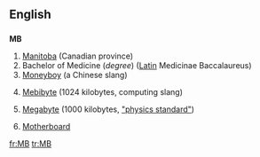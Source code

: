 ==English==

==={{initialism}}===
'''MB'''

# [[Manitoba]] (Canadian province)
# Bachelor of Medicine (''degree'') ([[Latin]] Medicinae Baccalaureus)
# [[Moneyboy]] (a Chinese slang)
# {{computing}} [[Mebibyte]] (1024 kilobytes, computing slang)
# {{cattag|SI}} [[Megabyte]] (1000 kilobytes, [http://physics.nist.gov/cuu/Units/binary.html "physics standard"])
# {{computing}} [[motherboard|Motherboard]]

[[fr:MB]]
[[tr:MB]]